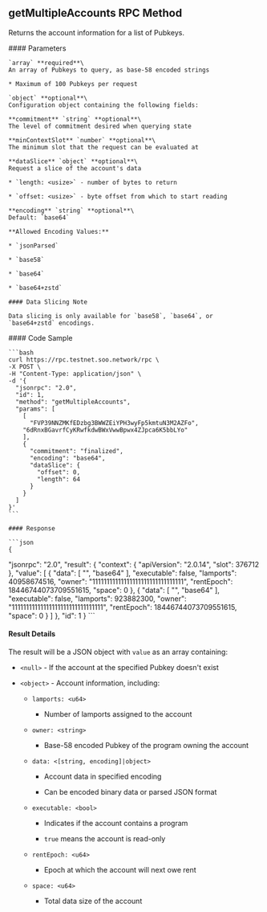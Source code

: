 ## getMultipleAccounts RPC Method

Returns the account information for a list of Pubkeys.

<div className="grid grid-cols-2 gap-1 mt-2">
  <div className="col-span-1">
    #### Parameters

    `array` **required**\
    An array of Pubkeys to query, as base-58 encoded strings

    * Maximum of 100 Pubkeys per request

    `object` **optional**\
    Configuration object containing the following fields:

    **commitment** `string` **optional**\
    The level of commitment desired when querying state

    **minContextSlot** `number` **optional**\
    The minimum slot that the request can be evaluated at

    **dataSlice** `object` **optional**\
    Request a slice of the account's data

    * `length: <usize>` - number of bytes to return

    * `offset: <usize>` - byte offset from which to start reading

    **encoding** `string` **optional**\
    Default: `base64`

    **Allowed Encoding Values:**

    * `jsonParsed`

    * `base58`

    * `base64`

    * `base64+zstd`

    #### Data Slicing Note

    Data slicing is only available for `base58`, `base64`, or `base64+zstd` encodings.
  </div>

  <div className="col-span-1">
    #### Code Sample

    ```bash
    curl https://rpc.testnet.soo.network/rpc \
    -X POST \
    -H "Content-Type: application/json" \
    -d '{
      "jsonrpc": "2.0",
      "id": 1,
      "method": "getMultipleAccounts",
      "params": [
        [
          "FVP39NNZMKfEDzbg3BWWZEiYPH3wyFp5kmtuN3M2AZFo",
        "6dRnxBGavrfCyKRwfkdwBWxVwwBpwx4ZJpca6K5bbLYo"
        ],
        {
          "commitment": "finalized",
          "encoding": "base64",
          "dataSlice": {
            "offset": 0,
            "length": 64
          }
        }
      ]
    }'
    ```

    #### Response

    ```json
    {
  "jsonrpc": "2.0",
  "result": {
    "context": {
      "apiVersion": "2.0.14",
      "slot": 376712
    },
    "value": [
      {
        "data": [
          "",
          "base64"
        ],
        "executable": false,
        "lamports": 40958674516,
        "owner": "11111111111111111111111111111111",
        "rentEpoch": 18446744073709551615,
        "space": 0
      },
      {
        "data": [
          "",
          "base64"
        ],
        "executable": false,
        "lamports": 923882300,
        "owner": "11111111111111111111111111111111",
        "rentEpoch": 18446744073709551615,
        "space": 0
      }
    ]
  },
  "id": 1
}
    ```
  </div>
</div>

#### Result Details

The result will be a JSON object with `value` as an array containing:

* `<null>` - If the account at the specified Pubkey doesn't exist

* `<object>` - Account information, including:

  * `lamports: <u64>`

    * Number of lamports assigned to the account

  * `owner: <string>`

    * Base-58 encoded Pubkey of the program owning the account

  * `data: <[string, encoding]|object>`

    * Account data in specified encoding

    * Can be encoded binary data or parsed JSON format

  * `executable: <bool>`

    * Indicates if the account contains a program

    * `true` means the account is read-only

  * `rentEpoch: <u64>`

    * Epoch at which the account will next owe rent

  * `space: <u64>`

    * Total data size of the account